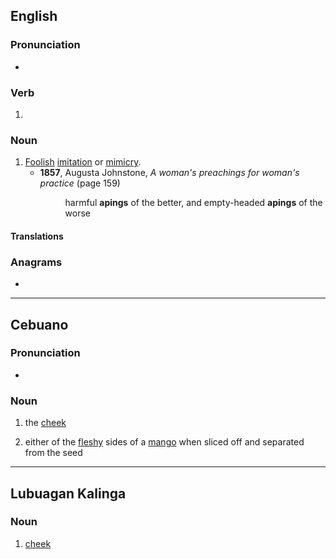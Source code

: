 ==English==

===Pronunciation===
* {{IPA|/ˈeɪ.pɪŋ/|lang=en}}

===Verb===
{{head|en|present participle}}

# {{present participle of|ape|lang=en|nocat=1}}

===Noun===
{{en-noun}}

# [[foolish|Foolish]] [[imitation]] or [[mimicry]].
#* '''1857''', Augusta Johnstone, ''A woman's preachings for woman's practice'' (page 159)
#*: harmful '''apings''' of the better, and empty-headed '''apings''' of the worse

====Translations====
{{trans-see|apery}}

===Anagrams===
* {{anagrams|en|ngapi}}

----

==Cebuano==

===Pronunciation===
* {{hyphenation|a|ping|lang=ceb}}

===Noun===
{{head|ceb|noun}}

# {{lb|ceb|anatomy}} the [[cheek]]
# either of the [[fleshy]] sides of a [[mango]] when sliced off and separated from the seed

----

==Lubuagan Kalinga==

===Noun===
{{head|knb|noun}}

# {{lb|knb|anatomy}} [[cheek]]